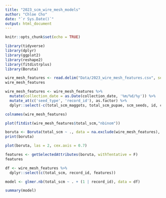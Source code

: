 ```yaml
---
title: "2023_scm_wire_mesh_models"
author: "Chloe Cho"
date: "`r Sys.Date()`"
output: html_document
---
```


```r
knitr::opts_chunk$set(echo = TRUE)

library(tidyverse)
library(dplyr)
library(ggplot2)
library(reshape2)
library(fitdistrplus)
library(Boruta)

```

```r

wire_mesh_features <- read.delim("Data/2023_wire_mesh_features.csv", sep = ",")
wire_mesh_features

```

```r

wire_mesh_features <- wire_mesh_features %>%
  mutate(collection_date = as.Date(collection_date, '%m/%d/%y')) %>%
  mutate_at(c('seed_type', 'record_id'), as.factor) %>%
  dplyr::select(-c(total_scm_maggots, total_scm_pupae, scm_seeds, id, container_number, project))

```

```r

colnames(wire_mesh_features)

```


```r

plot(fitdist(wire_mesh_features$total_scm,"nbinom"))

```


```r

boruta <- Boruta(total_scm ~ ., data = na.exclude(wire_mesh_features), doTrace = 2, maxRuns = 500)
print(boruta)

plot(boruta, las = 2, cex.axis = 0.7)

```


```r

features <- getSelectedAttributes(boruta, withTentative = F)
features

```


```r

df <- wire_mesh_features %>% 
  dplyr::select(c(total_scm, record_id, features)) 

model <- glmer.nb(total_scm ~ . + (1 | record_id), data = df)

summary(model)

```











